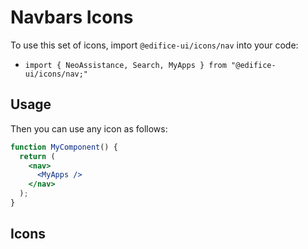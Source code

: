 

<Meta title="Design System/Icons/Nav Icons" />

# Navbars Icons

To use this set of icons, import `@edifice-ui/icons/nav` into your code:

- `import { NeoAssistance, Search, MyApps } from "@edifice-ui/icons/nav;"`

## Usage

Then you can use any icon as follows:

```jsx
function MyComponent() {
  return (
    <nav>
      <MyApps />
    </nav>
  );
}
```

## Icons

<Icons icons={icons} />
